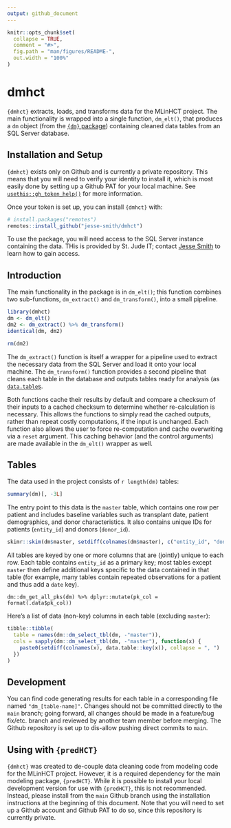 ```yaml
---
output: github_document
---
```


<!-- README.md is generated from README.Rmd. Please edit that file -->

```r
knitr::opts_chunk$set(
  collapse = TRUE,
  comment = "#>",
  fig.path = "man/figures/README-",
  out.width = "100%"
)
```

# dmhct

<!-- badges: start -->
<!-- badges: end -->

`{dmhct}` extracts, loads, and transforms data for the MLinHCT project. The main
functionality is wrapped into a single function, `dm_elt()`, that produces a
`dm` object (from the [`{dm}` package](https://cynkra.github.io/dm/)) containing
cleaned data tables from an SQL Server database.

## Installation and Setup

`{dmhct}` exists only on Github and is currently a private repository. This means
that you will need to verify your identity to install it, which is most easily
done by setting up a Github PAT for your local machine. See
[`usethis::gh_token_help()`](https://usethis.r-lib.org/reference/github-token.html)
for more information.

Once your token is set up, you can install `{dmhct}` with:

``` r
# install.packages("remotes")
remotes::install_github("jesse-smith/dmhct")
```

To use the package, you will need access to the SQL Server instance containing
the data. THis is provided by St. Jude IT; contact
[Jesse Smith](mailto:jesse.smith@stjude.org) to learn how to gain access.


## Introduction

The main functionality in the package is in `dm_elt()`; this function combines
two sub-functions, `dm_extract()` and `dm_transform()`, into a small pipeline.

```r
library(dmhct)
dm <- dm_elt()
dm2 <- dm_extract() %>% dm_transform()
identical(dm, dm2)
```

```r
rm(dm2)
```

The `dm_extract()` function is itself a wrapper for a pipeline used to extract
the necessary data from the SQL Server and load it onto your local machine. The
`dm_transform()` function provides a second pipeline that cleans each table in
the database and outputs tables ready for analysis
(as [`data.table`s](https://rdatatable.gitlab.io/data.table/).

Both functions cache their results by default and compare a checksum of their
inputs to a cached checksum to determine whether re-calculation is necessary.
This allows the functions to simply read the cached outputs, rather than repeat
costly computations, if the input is unchanged. Each function also allows the
user to force re-computation and cache overwriting via a `reset` argument. This
caching behavior (and the control arguments) are made available in the `dm_elt()`
wrapper as well.

## Tables

The data used in the project consists of `r length(dm)` tables:

```r
summary(dm)[, -3L]
```

The entry point to this data is the `master` table, which contains one row per
patient and includes baseline variables such as transplant date,
patient demographics, and donor characteristics. It also contains unique IDs for
patients (`entity_id`) and donors (`donor_id`).

```r
skimr::skim(dm$master, setdiff(colnames(dm$master), c("entity_id", "donor_id")))
```

All tables are keyed by one or more columns that are (jointly) unique to each
row. Each table contains `entity_id` as a primary key; most tables except `master`
then define additional keys specific to the data contained in that table (for
example, many tables contain repeated observations for a patient and thus add a
`date` key).

```dm-pks
dm::dm_get_all_pks(dm) %>% dplyr::mutate(pk_col = format(.data$pk_col))
```

Here's a list of data (non-key) columns in each table (excluding `master`):

```r
tibble::tibble(
  table = names(dm::dm_select_tbl(dm, -"master")),
  cols = sapply(dm::dm_select_tbl(dm, -"master"), function(x) {
    paste0(setdiff(colnames(x), data.table::key(x)), collapse = ", ")
  })
)
```

## Development

You can find code generating results for each table in a corresponding file
named `"dm_[table-name]"`. Changes should not be committed directly to the `main`
branch; going forward, all changes should be made in a feature/bug fix/etc. branch
and reviewed by another team member before merging. The Github repository is set
up to dis-allow pushing direct commits to `main`.

## Using with `{predHCT}`

`{dmhct}` was created to de-couple data cleaning code from modeling code for the
MLinHCT project. However, it is a required dependency for the main modeling package,
`{predHCT}`. While it is possible to install your local development version for
use with `{predHCT}`, this is not recommended. Instead, please install from the
`main` Github branch using the installation instructions at the beginning of
this document. Note that you will need to set up a Github account and Github PAT
to do so, since this repository is currently private.

